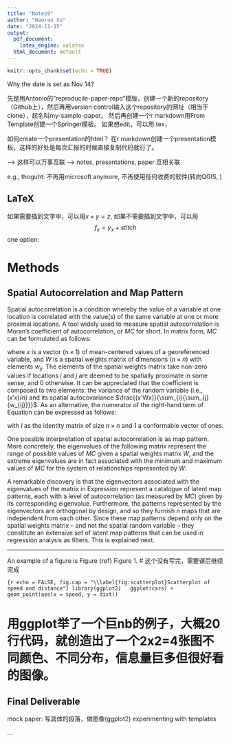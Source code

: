 ```yaml
---
title: "Notes9"
author: "Haoran Xu"
date: "2024-11-15"
output:
  pdf_document:
    latex_engine: xelatex
  html_document: default
---
```


```r
knitr::opts_chunk$set(echo = TRUE)
```

Why the date is set as Nov 14?

先是用Antonio的"reproducile-paper-repo"模版，创建一个新的repository（Github上），然后再用version control输入这个repository的网址（相当于clone），起名叫my-sample-paper。
然后再创建一个r markdown用From Template创建一个Springer模板。
如果想edit，可以用.tex，


如何create一个presentation的html？
在r markdown创建一个presentation模板，这样的好处是每次汇报的时候直接复制代码就行了。

--> 这样可以万事互联 --> notes, presentations, paper 互相关联

e.g., thoguht: 不再用microsoft anymore, 不再使用任何收费的软件(转向QGIS, )


## LaTeX

如果需要插到文字中，可以用$x + y = z$, 如果不需要插到文字中，可以用
$$
f_x = y_x + stitch
$$
one option:
<!-- $$ -->
<!-- \begin{array}{lc} -->
<!--   x = & 3 // -->
<!--   y = & 2 // -->
<!-- \end{array} -->
<!-- $$ -->


Methods
============

## Spatial Autocorrelation and Map Pattern

Spatial autocorrelation is a condition whereby the value of a variable at one location is correlated with the value(s) of the same variable at one or more proximal locations. A tool widely used to measure spatial autocorrelation is Moran’s coefficient of autocorrelation, or $MC$ for short. In matrix form, $MC$ can be formulated as follows:

\begin{equation} 
\label{eq:1}
MC=\frac{n}{\sum_{i}{\sum_{j}{w_{ij}}}}\frac{x'Wx}{x'x}
\end{equation}

where $x$ is a vector $(n\times1)$ of mean-centered values of a georeferenced variable, and $W$ is a spatial weights matrix of dimensions $(n\times n)$ with elements $w_{ij}$. The elements of the spatial weights matrix take non-zero values if locations $i$ and $j$ are deemed to be spatially proximate in some sense, and 0 otherwise. It can be appreciated that the coefficient is composed to two elements: the variance of the random variable (i.e., $(x'x)/n$) and its spatial autocovariance $\frac{(x'Wx)}{\sum_{i}{\sum_{j}{w_{ij}}}}$. As an alternative, the numerator of the right-hand term of Equation \ref{eq:1} can be expressed as follows:

\begin{equation} 
\label{eq:2}
x'\Big(I - \frac{11'}{n}\Big)W\Big(I - \frac{11'}{n}\Big)x
\end{equation}

with $I$ as the identity matrix of size $n\times n$ and $1$ a conformable vector of ones.

One possible interpretation of spatial autocorrelation is as map pattern. More concretely, the eigenvalues of the following matrix represent the range of possible values of $MC$ given a spatial weights matrix $W$, and the extreme eigenvalues are in fact associated with the minimum and maximum values of $MC$ for the system of relationships represented by $W$:

\begin{equation} 
\label{eq:3}
\Big(I - \frac{11'}{n}\Big)W\Big(I - \frac{11'}{n}\Big)
\end{equation}

A remarkable discovery is that the eigenvectors associated with the eigenvalues of the matrix in Expression \ref{eq:3} represent a catalogue of latent map patterns, each with a level of autocorrelation (as measured by $MC$) given by its corresponding eigenvalue. Furthermore, the patterns represented by the eigenvectors are orthogonal by design, and so they furnish $n$ maps that are independent from each other. Since these map patterns depend only on the spatial weights matrix – and not the spatial random variable – they constitute an extensive set of latent map patterns that can be used in regression analysis as filters. This is explained next.


--- 

An example of a figure is Figure \{ref} Figure 1.  # 这个没有写完，需要课后继续完成

```{r echo = FALSE, fig.cap = "\\label{fig:scatterplot}Scatterplot of speed and distance"}
library(ggplot2)
  ggplot(cars) + 
    geom_point(aes(x = speed, y = dist))
```

# 用ggplot举了一个巨nb的例子，大概20行代码，就创造出了一个2x2=4张图不同颜色、不同分布，信息量巨多但很好看的图像。


## Final Deliverable

mock paper: 写具体的段落，做图像(ggplot2)
experimenting with templates

...



